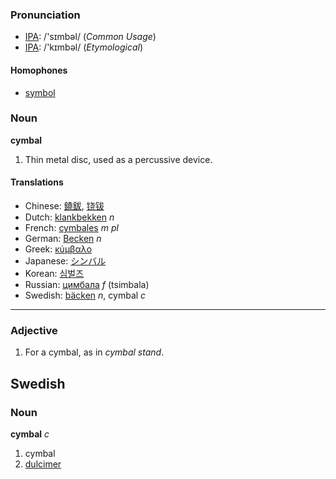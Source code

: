 ===Pronunciation===
*[[IPA]]: /'sɪmbəl/ (''Common Usage'')
*[[IPA]]: /'kɪmbəl/ (''Etymological'')
====Homophones====
*[[symbol]]

===Noun===
'''cymbal'''
# Thin metal disc, used as a percussive device.

====Translations====
*Chinese: [[鐃鈸]], [[铙钹]]
*Dutch: [[klankbekken]] ''n''
*French: [[cymbales]] ''m pl''
*German: [[Becken]] ''n''
*Greek: [[κύμβαλο]]
*Japanese: [[シンバル]]
*Korean: [[심벌즈]]
*Russian: [[цимбала]] ''f'' (tsimbala)
*Swedish: [[bäcken]] ''n'', cymbal ''c''

----
===Adjective===
# For a cymbal, as in ''cymbal stand''.
==Swedish==
===Noun===
'''cymbal''' ''c''

# cymbal
# [[dulcimer]]